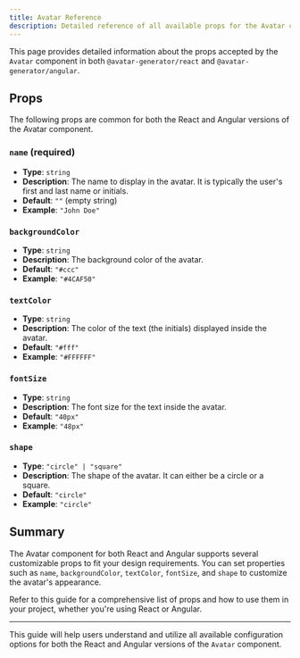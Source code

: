 ```yaml
---
title: Avatar Reference
description: Detailed reference of all available props for the Avatar component in both React and Angular.
---
```


This page provides detailed information about the props accepted by the `Avatar` component in both `@avatar-generator/react` and `@avatar-generator/angular`.

## Props

The following props are common for both the React and Angular versions of the Avatar component.

### `name` (required)

- **Type**: `string`
- **Description**: The name to display in the avatar. It is typically the user's first and last name or initials.
- **Default**: `""` (empty string)
- **Example**: `"John Doe"`

### `backgroundColor`

- **Type**: `string`
- **Description**: The background color of the avatar.
- **Default**: `"#ccc"`
- **Example**: `"#4CAF50"`

### `textColor`

- **Type**: `string`
- **Description**: The color of the text (the initials) displayed inside the avatar.
- **Default**: `"#fff"`
- **Example**: `"#FFFFFF"`

### `fontSize`

- **Type**: `string`
- **Description**: The font size for the text inside the avatar.
- **Default**: `"40px"`
- **Example**: `"48px"`

### `shape`

- **Type**: `"circle" | "square"`
- **Description**: The shape of the avatar. It can either be a circle or a square.
- **Default**: `"circle"`
- **Example**: `"circle"`

## Summary

The Avatar component for both React and Angular supports several customizable props to fit your design requirements.
You can set properties such as `name`, `backgroundColor`, `textColor`, `fontSize`, and `shape` to customize the avatar's appearance.

Refer to this guide for a comprehensive list of props and how to use them in your project, whether you're using React or Angular.

---

This guide will help users understand and utilize all available configuration options for both the React and Angular versions of the `Avatar` component.
